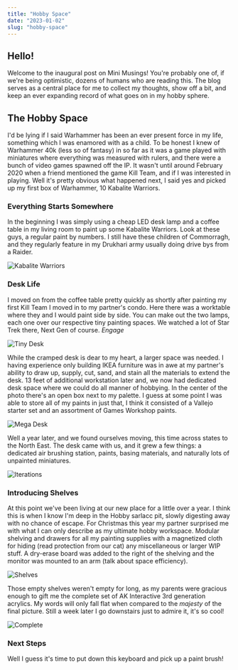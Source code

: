 ```yaml
---
title: "Hobby Space"
date: "2023-01-02"
slug: "hobby-space"
---
```

## Hello!

Welcome to the inaugural post on Mini Musings! You're probably one of, if we're being optimistic, dozens of humans who are reading this. The blog serves as a central place for me to collect my thoughts, show off a bit, and keep an ever expanding record of what goes on in my hobby sphere.

## The Hobby Space
I'd be lying if I said Warhammer has been an ever present force in my life, something which I was enamored with as a child. To be honest I knew of Warhammer 40k (less so of fantasy) in so far as it was a game played with miniatures where everything was measured with rulers, and there were a bunch of video games spawned off the IP. It wasn't until around February 2020 when a friend mentioned the game Kill Team, and if I was interested in playing. Well it's pretty obvious what happened next, I said yes and picked up my first box of Warhammer, 10 Kabalite Warriors.

### Everything Starts Somewhere

In the beginning I was simply using a cheap LED desk lamp and a coffee table in my living room to paint up some Kabalite Warriors. Look at these guys, a regular paint by numbers. I still have these children of Commorragh, and they regularly feature in my Drukhari army usually doing drive bys from a Raider.

![Kabalite Warriors](./first_killteam.jpg)

### Desk Life

I moved on from the coffee table pretty quickly as shortly after painting my first Kill Team I moved in to my partner's condo. Here there was a worktable where they and I would paint side by side. You can make out the two lamps, each one over our respective tiny painting spaces. We watched a lot of Star Trek there, Next Gen of course. _Engage_

![Tiny Desk](./single_desk.jpg)

While the cramped desk is dear to my heart, a larger space was needed. I having experience only building IKEA furniture was in awe at my partner's ability to draw up, supply, cut, sand, and stain all the materials to extend the desk. 13 feet of additional workstation later and, we now had dedicated desk space where we could do all manner of hobbying. In the center of the photo there's an open box next to my palette. I guess at some point I was able to store all of my paints in just that, I think it consisted of a Vallejo starter set and an assortment of Games Workshop paints.

![Mega Desk](./mega_workspace.jpg)

Well a year later, and we found ourselves moving, this time across states to the North East. The desk came with us, and it grew a few things: a dedicated air brushing station, paints, basing materials, and naturally lots of unpainted miniatures.

![Iterations](./pre_shelves.jpg)

### Introducing Shelves

At this point we've been living at our new place for a little over a year. I think this is when I know I'm deep in the Hobby sarlacc pit, slowly digesting away with no chance of escape. For Christmas this year my partner surprised me with what I can only describe as my ultimate hobby workspace. Modular shelving and drawers for all my painting supplies with a magnetized cloth for hiding (read protection from our cat) any miscellaneous or larger WIP stuff. A dry-erase board was added to the right of the shelving and the monitor was mounted to an arm (talk about space efficiency).

![Shelves](./shelves.jpg)

Those empty shelves weren't empty for long, as my parents were gracious enough to gift me the complete set of AK Interactive 3rd generation acrylics. My words will only fall flat when compared to the _majesty_ of the final picture. Still a week later I go downstairs just to admire it, it's so cool!

![Complete](./complete.jpg)

### Next Steps

Well I guess it's time to put down this keyboard and pick up a paint brush!